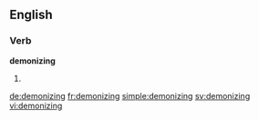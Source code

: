 ==English==

===Verb===
'''demonizing'''

# {{present participle of|demonize}}

[[de:demonizing]]
[[fr:demonizing]]
[[simple:demonizing]]
[[sv:demonizing]]
[[vi:demonizing]]